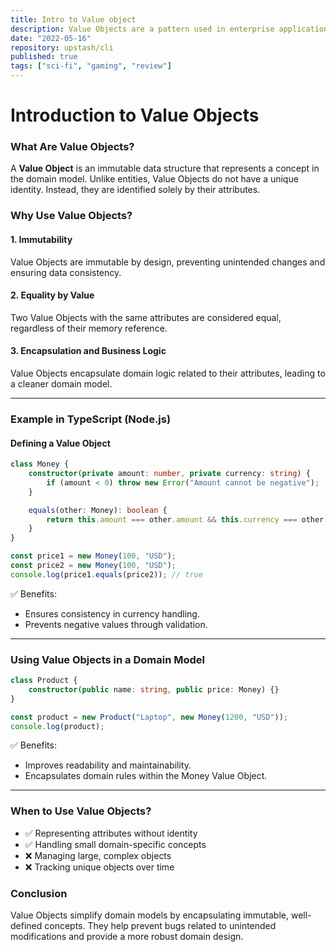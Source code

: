 ```yaml
---
title: Intro to Value object
description: Value Objects are a pattern used in enterprise application development to represent simple, immutable values that are used to model domain concepts. They are typically used to encapsulate data that is not an entity, but is important to the domain. A Value Object is defined by its value rather than its identity, meaning that two Value Objects with the same value are considered to be equal, regardless of their identity.
date: "2022-05-16"
repository: upstash/cli
published: true
tags: ["sci-fi", "gaming", "review"]
---
```


# Introduction to Value Objects

### What Are Value Objects?

A **Value Object** is an immutable data structure that represents a concept in the domain model. Unlike entities, Value Objects do not have a unique identity. Instead, they are identified solely by their attributes.

### Why Use Value Objects?

#### 1. Immutability

Value Objects are immutable by design, preventing unintended changes and ensuring data consistency.

#### 2. Equality by Value

Two Value Objects with the same attributes are considered equal, regardless of their memory reference.

#### 3. Encapsulation and Business Logic

Value Objects encapsulate domain logic related to their attributes, leading to a cleaner domain model.

---

### Example in TypeScript (Node.js)

#### Defining a Value Object

```typescript
class Money {
    constructor(private amount: number, private currency: string) {
        if (amount < 0) throw new Error("Amount cannot be negative");
    }

    equals(other: Money): boolean {
        return this.amount === other.amount && this.currency === other.currency;
    }
}

const price1 = new Money(100, "USD");
const price2 = new Money(100, "USD");
console.log(price1.equals(price2)); // true
```

✅ Benefits:

- Ensures consistency in currency handling.
- Prevents negative values through validation.

---

### Using Value Objects in a Domain Model

```typescript
class Product {
    constructor(public name: string, public price: Money) {}
}

const product = new Product("Laptop", new Money(1200, "USD"));
console.log(product);
```

✅ Benefits:

- Improves readability and maintainability.
- Encapsulates domain rules within the Money Value Object.

---

### When to Use Value Objects?

- ✅ Representing attributes without identity
- ✅ Handling small domain-specific concepts
- ❌ Managing large, complex objects
- ❌ Tracking unique objects over time

### Conclusion

Value Objects simplify domain models by encapsulating immutable, well-defined concepts. They help prevent bugs related to unintended modifications and provide a more robust domain design.

